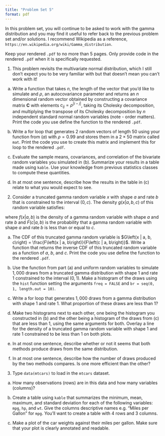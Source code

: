 ```yaml
---
title: "Problem Set 5"
format: pdf
---
```


In this problem set, you will continue to be asked to work with the gamma distribution and you may find it useful to refer back to the previous problem set and/or solutions. I recommend Wikipedia as a reference, `https://en.wikipedia.org/wiki/Gamma_distribution`. 

Keep your rendered `.pdf` to no more than 5 pages. Only provide code in the rendered `.pdf` when it is specifically requested.


1. This problem revisits the multivariate normal distribution, which I still don't expect you to be very familiar with but that doesn't mean you can't work with it!

(a) Write a function that takes $n$, the length of the vector that you'd like to simulate and $\rho$, an autocovariance parameter and returns an $n$ dimensional random vector obtained by constructing a covariance matrix $\boldsymbol C$ with elements $c_{ij} = \rho^{\left|i-j\right|}$, taking its Cholesky decomposition, and multiplying the transpose of its Cholesky decomposition by $n$ independent standard normal random variables (note - order matters). Print the code you use define the function to the rendered `.pdf`.

(b) Write a for loop that generates $2$ random vectors of length $50$ using your function from $(a)$ with $\rho = 0.99$ and stores them in a $2\times 50$ matrix called `mat`. Print the code you use to create this matrix and implement this for loop to the rendered `.pdf`.

(c) Evaluate the sample means, covariances, and correlation of the bivariate random variables you simulated in (b). Summarize your results in a table made using `kable`. Use your knowledge from previous statistics classes to compute these quantities.

(d) In at most one sentence, describe how the results in the table in (c) relate to what you would expect to see.

2. Consider a truncated gamma random variable $x$ with shape $a$ and rate $b$ that is constrained to the interval $\left(0, c\right)$. The density $g\left(x | a, b, c\right)$ of this random variable satisfies:

\begin{align*}
g\left(x | a, b, c\right) = \frac{f\left(x | a, b\right)}{F\left(c | a, b\right)},
\end{align*}
where $f\left(x | a, b\right)$ is the density of a gamma random variable with shape $a$ and rate $b$ and $F\left(c | a, b\right)$ is the probability that a gamma random variable with shape $a$ and rate $b$ is less than or equal to $c$.

(a) The CDF of this truncated gamma random variable is $G\left(x | a, b, c\right) = \frac{F\left(x | a, b\right)}{F\left(c | a, b\right)}$. Write a function that returns the inverse CDF of this truncated random variable as a function of $a$, $b$, and $c$. Print the code you use define the function to the rendered `.pdf`.

(b) Use the function from part (a) and uniform random variables to simulate $1,000$ draws from a truncated gamma distribution with shape $1$ and rate $1$ constrained to the interval $\left(0, 1\right)$. Make a histogram of the draws using the `hist` function setting the arguments `freq = FALSE` and `br = seq(0, 1, length.out = 10)`.

(c) Write a for loop that generates $1,000$ draws from a gamma distribution with shape $1$ and rate $1$. What proportion of these draws are less than $1$?

(d) Make two histograms next to each other, one being the histogram you constructed in (b) and the other being a histogram of the draws from (c) that are less than $1$, using the same arguments for both. Overlay a line for the density of a truncated gamma random variable with shape $1$ and rate $1$ constrained to be less than $1$ on both plots.

(e) In at most one sentence, describe whether or not it seems that both methods produce draws from the same distribution.

(f) In at most one sentence, describe how the number of draws produced by the two methods compares. Is one more efficient than the other?

3. Type `data(mtcars)` to load in the `mtcars` dataset. 

(a) How many observations (rows) are in this data and how many variables (columns)?

(b) Create a table using `kable` that summarizes the minimum, mean, maximum, and standard deviation for each of the following variables: `mpg`, `hp`, and `wt`. Give the columns descriptive names e.g. "Miles per Gallon" for `mpg`. You'll want to create a table with 4 rows and 3 columns.

(c) Make a plot of the car weights against their miles per gallon. Make sure that your plot is clearly annotated and readable.



